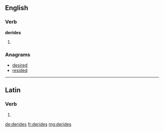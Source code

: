 ==English==

===Verb===
'''derides'''

# {{third-person singular of|[[deride]]}}

===Anagrams===
* [[desired#English|desired]]
* [[resided#English|resided]]

----

==Latin==

===Verb===
{{la-verb-form|dērīdēs}}

# {{conjugation of|derideo|dērīdeō|2|s|pres|act|ind|lang=la}}

[[de:derides]]
[[fr:derides]]
[[mg:derides]]